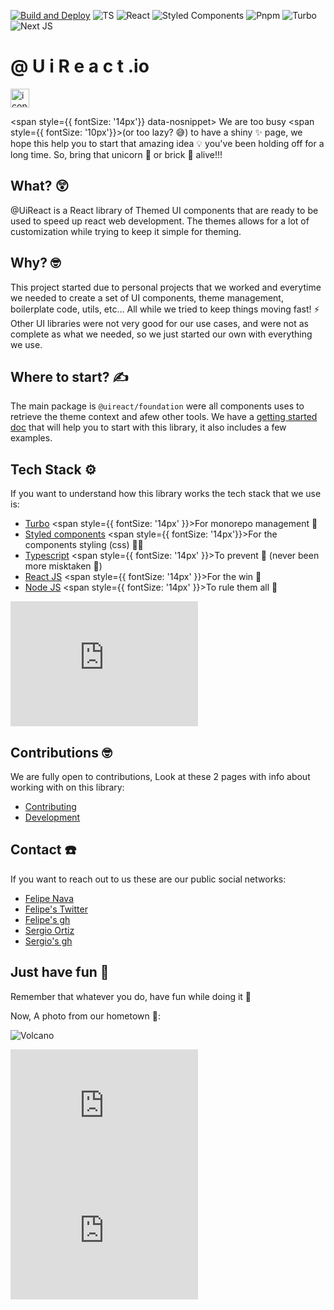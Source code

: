 
[![Build and Deploy](https://github.com/inavac182/uireact/actions/workflows/pipeline.yml/badge.svg)](https://github.com/inavac182/uireact/actions/workflows/pipeline.yml)
![TS](https://img.shields.io/badge/typescript-blue?logo=typescript&logoColor=white)
![React](https://img.shields.io/badge/reactJS-white?logo=react&logoColor=black)
![Styled Components](https://img.shields.io/badge/styled--components-purple?logo=styledcomponents&logoColor=white)
![Pnpm](https://img.shields.io/badge/pnpm-black?logo=pnpm)
![Turbo](https://img.shields.io/badge/turbo-black?logo=turbo&logoColor=white)
![Next JS](https://img.shields.io/badge/NextJS-orange?logo=nextdotjs&logoColor=black)


<div style={{display:'flex', alignItems: 'baseline', gap: '10px'}}>
  <h1 style={{fontFamily: 'Sen', display: 'inline'}}>
    <span style={{ color:'#F08B31'}}>@</span>
    <span style={{ color:'#7CE91B'}}>U</span>
    <span style={{ color:'#1BE9D9'}}>i</span>
    <span style={{ color:'#E91BE0'}}>R</span>
    <span style={{ color:'#EDF031'}}>e</span>
    <span style={{ color:'#31F051'}}>a</span>
    <span style={{ color:'#F0314E'}}>c</span>
    <span style={{ color:'#31F096'}}>t</span>
    .io
  </h1>
  <img src="../../public/sunglasses_cat.gif" alt="icon" width="30px" />
</div>

<UiLineSeparator />

<span style={{ fontSize: '14px'}} data-nosnippet>
  We are too busy <span style={{ fontSize: '10px'}}>(or too lazy? 😅)</span> to have a shiny ✨ page, we hope this help you
  to start that amazing idea 💡 you've been holding off for a long time. So, bring that unicorn 🦄 or brick 🧱 alive!!!
</span>
<br />

<UiLineSeparator />

## What? 😲

@UiReact is a React library of Themed UI components that are ready to be used to speed up react web development. The themes allows for a lot of customization while trying to keep it simple for theming.

## Why? 🤓

This project started due to personal projects that we worked and everytime we needed to create a set of UI components, theme management, boilerplate code, utils, etc... All while we tried to keep things moving fast! ⚡️ Other UI libraries
were not very good for our use cases, and were not as complete as what we needed, so we just started our own with everything we use.

## Where to start? ✍️

The main package is `@uireact/foundation` were all components uses to retrieve the theme context and afew other tools.
We have a [getting started doc](./getting-started) that will help you to start with this library, it also includes a few examples.

## Tech Stack ⚙️

If you want to understand how this library works the tech stack that we use is:

- [Turbo](https://turbo.build/) <span style={{ fontSize: '14px' }}>For monorepo management 🫶</span>
- [Styled components](https://styled-components.com/) <span style={{ fontSize: '14px'}}>For the components styling (css) 💅🏿</span>
- [Typescript](https://www.typescriptlang.org/) <span style={{ fontSize: '14px' }}>To prevent 🐛 (never been more misktaken 🫠) </span>
- [React JS](https://react.dev/) <span style={{ fontSize: '14px' }}>For the win 🥷 </span>
- [Node JS](https://nodejs.org/) <span style={{ fontSize: '14px' }}>To rule them all 🦄</span>

<iframe
  src="https://giphy.com/embed/Dh5q0sShxgp13DwrvG"
  width="300"
  height="200"
  frameBorder="0"
  className="giphy-embed"
  allowFullScreen
></iframe>

## Contributions 🤓

We are fully open to contributions, Look at these 2 pages with info about working with on this library:

- [Contributing](https://uireact.io/contributing)
- [Development](https://uireact.io/dev)

## Contact ☎️

If you want to reach out to us these are our public social networks:

- [Felipe Nava](https://www.linkedin.com/in/inavac/)
- [Felipe's Twitter](https://twitter.com/FelipeNava92)
- [Felipe's gh](https://github.com/inavac182/)
- [Sergio Ortiz](https://www.linkedin.com/in/sergio-audel-ortiz-gutierrez-1698b158/)
- [Sergio's gh](https://github.com/saudelog)

## Just have fun 🫶

Remember that whatever you do, have fun while doing it 🤗

Now, A photo from our hometown 🤩:

![Volcano](../public/colima.jpg)

<iframe
  src="https://giphy.com/embed/unxCGmTuBvwo2djRLA"
  width="300"
  height="200"
  frameBorder="0"
  className="giphy-embed"
  allowFullScreen
></iframe>

<iframe
  src="https://giphy.com/embed/vzO0Vc8b2VBLi"
  width="300"
  height="200"
  frameBorder="0"
  className="giphy-embed"
  allowFullScreen
></iframe>
